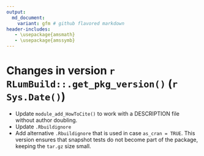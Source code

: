 ```yaml
---
output:
  md_document:
    variant: gfm # github flavored markdown
header-includes:
   - \usepackage{amsmath}
   - \usepackage{amssymb}
---
```

<!-- NEWS.md was auto-generated by NEWS.Rmd. Please DO NOT edit by hand!-->

# Changes in version `r RLumBuild::.get_pkg_version()` (`r Sys.Date()`)

* Update `module_add_HowToCite()` to work with a DESCRIPTION file without author doubling.
* Update `.Rbuildignore `
* Add alternative `.Rbuildignore` that is used in case `as_cran = TRUE`. This version 
ensures that snapshot tests do not become part of the package, keeping the `tar.gz` size
small. 